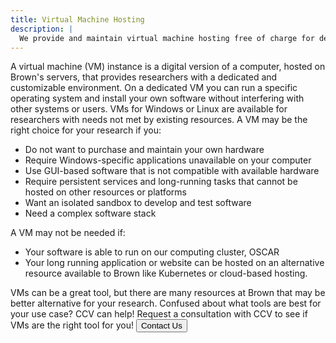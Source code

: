 ```yaml
---
title: Virtual Machine Hosting
description: |
  We provide and maintain virtual machine hosting free of charge for departments or researchers who need access to a server.
---
```


<ContentSection title="What is a Virtual Machine?">
A virtual machine (VM) instance is a digital version of a computer, hosted on Brown's servers, that provides
researchers with a dedicated and customizable environment. On a dedicated VM you can run a specific operating system
and install your own software without interfering with other systems or users. VMs for Windows or Linux are available
for researchers with needs not met by existing resources.
</ContentSection>
<ContentSection title="Is a VM Right for you?">
A VM may be the right choice for your research if you:

- Do not want to purchase and maintain your own hardware
- Require Windows-specific applications unavailable on your computer
- Use GUI-based software that is not compatible with available hardware
- Require persistent services and long-running tasks that cannot be hosted on other resources or platforms
- Want an isolated sandbox to develop and test software
- Need a complex software stack

A VM may not be needed if:

- Your software is able to run on our computing cluster, OSCAR
- Your long running application or website can be hosted on an alternative resource available to Brown like Kubernetes or cloud-based hosting.
</ContentSection>
<ContentSection title="Getting Started">
VMs can be a great tool, but there are many resources at Brown that may be better alternative for your research.
Confused about what tools are best for your use case? CCV can help! Request a consultation with CCV to see if VMs
are the right tool for you!

<Button size="md" href="/about/contact">
  Contact Us
</Button>
</ContentSection>
